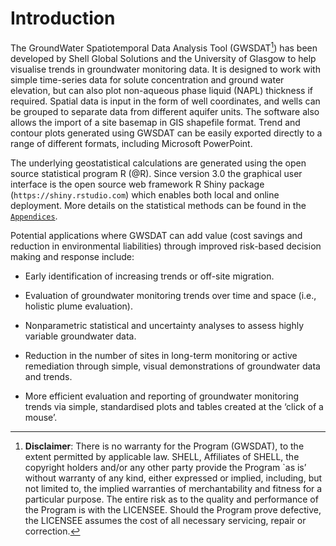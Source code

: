 
# Introduction

The GroundWater Spatiotemporal Data Analysis Tool (GWSDAT^[**Disclaimer**: There is no warranty for the Program (GWSDAT), to the extent permitted by applicable law. SHELL, Affiliates of SHELL, the copyright holders and/or any other party provide the Program `as is' without warranty of any kind, either expressed or implied, including, but not limited to, the implied warranties of merchantability and fitness for a particular purpose. The entire risk as to the quality and performance of the Program is with the LICENSEE. Should the Program prove defective, the LICENSEE assumes the cost of all necessary servicing, repair or correction.]) has been developed by Shell Global Solutions and the University of Glasgow to help visualise trends in groundwater monitoring data. It is designed to work with simple time-series data for solute concentration and ground water elevation, but can also plot non-aqueous phase liquid (NAPL) thickness if required. Spatial data is input in the form of well coordinates, and wells can be grouped to separate data from different aquifer units. The software also allows the import of a site basemap in GIS shapefile format. Trend and contour plots generated using GWSDAT can be easily exported directly to a range of different formats, including Microsoft PowerPoint. 


The underlying geostatistical calculations are generated using the open source statistical program R (@R). Since version 3.0 the graphical user interface is the open source web framework R Shiny package (`https://shiny.rstudio.com`) which enables both local and online deployment.  More details on the statistical methods can be found in the [`Appendices`](#SSCS). 

Potential applications where GWSDAT can add value (cost savings and reduction in environmental liabilities) through improved risk-based decision making and response include:

* Early identification of increasing trends or off-site migration.

* Evaluation of groundwater monitoring trends over time and space (i.e., holistic plume evaluation).

* Nonparametric statistical and uncertainty analyses to assess highly variable groundwater data.

* Reduction in the number of sites in long-term monitoring or active remediation through simple, visual demonstrations of groundwater data and trends.

* More efficient evaluation and reporting of groundwater monitoring trends via simple, standardised plots and tables created at the 'click of a mouse'.






